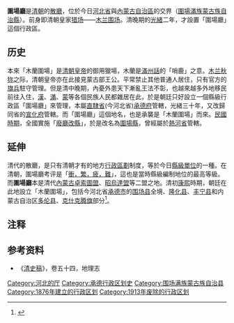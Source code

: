 {{Hatnote|本条目介绍的是一个历史上的行政区，关于河北木兰围场国家森林公园，参见：[[河北塞罕坝国家森林公园|河北塞罕坝国家森林公园]]。}}

'''圍場廳'''是[[清朝|清朝]]的[[散廳|散廳]]，位於今日[[河北省|河北省]]與[[內蒙古自治區|內蒙古自治區]]的交界（[[圍場滿族蒙古族自治縣|圍場滿族蒙古族自治縣]]）。前身即清朝皇家[[猎场|猎场]]——[[木兰围场|木兰围场]]。清晚期的[[光緒|光緒]]二年，才設置「圍場廳」這個行政區。

== 历史 ==
本來「木蘭圍場」是[[清朝皇帝|清朝皇帝]]的御用獵場，木蘭是[[满语|滿州話]]的「哨鹿」之意。[[木兰秋狝|木兰秋狝]]之际，清朝皇帝亦在此接見蒙古部王公。平常禁止其他普通人居住，只有官方的[[旗兵|旗兵]]駐守管理。但是清中晚期，內憂外患天下漸亂王法不彰，也越來越多外地移民前往入住，[[汉族人|漢]]、[[滿人|滿]]、[[蒙古族|蒙]]等各個民族人民都雜居在此，於是朝廷只好設立一個縣級行政區「圍場廳」來管理，本屬[[直隸省|直隸省]](今河北省)[[承德府|承德府]]管轄，光緒三十年，又改歸同省的[[宣化府_(清朝)|宣化府]]管轄。而「圍場廳」這個地名，也是承襲是「木蘭圍場」而來。[[民國時期|民國時期]]，全國實施「[[废府州厅改县|廢廳改縣]]」，於是改名為[[圍場縣|圍場縣]]，曾經屬於[[熱河省_(中華民國)|熱河省]]管轄。

== 延伸 ==
清代的散廳，是只有清朝才有的地方[[行政區劃|行政區劃]]制度，等於今日[[县级行政区|縣級單位]]的一種。在清朝，圍場廳考评是「[[衝繁疲難|衝，繁，疲，難]]」，這也是當時縣級編制地位的最高等級。而'''圍場廳'''本是清代[[漠南蒙古|內蒙古]][[卓索圖盟|卓索圖盟]]、[[昭烏達盟|昭烏達盟]]等二盟之地。清初[[康熙|康熙]]時期，朝廷在此地設立「木蘭圍場」，包括今河北省[[承德市|承德市]]的[[围场满族蒙古族自治县|围场县]]全境、[[隆化县|隆化县]]、[[丰宁满族自治县|丰宁县]]和内蒙古自治区[[多伦县|多伦县]]、[[克什克腾旗|克什克腾旗]]部分<ref name="a1">{{Cite web |author=张桂如 |date=2016-11-18 |title=清帝当年木兰秋狝的行围过程是怎样的 |url=http://history.people.com.cn/n1/2016/1118/c372327-28879625.html |work=责编：张淑燕、周斌 |language=Zh-hans |publisher=人民网，来源：光明日报 |archive-url=https://web.archive.org/web/20170805015515/http://history.people.com.cn/n1/2016/1118/c372327-28879625.html |archive-date=2017-08-05 |accessdate=2017-08-05 |dead-url=no}}</ref>。

== 注释 ==

{{Reflist|25em}}

==参考资料==

*《[[清史稿|清史稿]]》，卷五十四，地理志

{{直隶省行政區劃|nocat}}
[[Category:河北的厅|Category:河北的厅]]
[[Category:承德行政区划史|Category:承德行政区划史]]
[[Category:围场满族蒙古族自治县|Category:围场满族蒙古族自治县]]
[[Category:1876年建立的行政区划|Category:1876年建立的行政区划]]
[[Category:1913年废除的行政区划|Category:1913年废除的行政区划]]